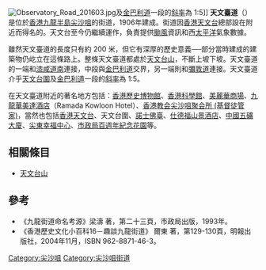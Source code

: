 {{coord|22|18|4.809|N|114|10|29.8524|E|display=title}}

{{Infobox Hong Kong Road
|   中文街道名稱    = 天文臺道
|   英文街道名稱    = Observatory Road
|   圖片    =  Image:Observatory Road 2016.jpg
|   圖片說明    = 天文臺道
|   隸屬幹線     =  
|   路段總長度    = 0.2
|   車速限制    =  
|   行車線數量    =  2
|   所在地區    = [[油尖旺區|油尖旺區]]
|   起點    = [[漆咸道|漆咸道南]]
|   終點    = [[香港天文台|香港天文台]]近[[天文台圍|天文台圍]]
|   行人專用區 = 
|   道路命名日期    = 
|   命名文件    = 
|   道路動工日期    = 
|   道路興建計劃    = 
|   道路舊名資料    = 
|   通車日期    = 
|   收費 =
}}
[[File:Observatory_Road_201603.jpg|thumb]]及[[金巴利道|金巴利道]]一段的[[斜率|斜率]]為 1:5]]
'''天文臺道'''（{{lang-en|Observatory Road}}）是位於[[香港|香港]][[九龍半島|九龍半島]][[尖沙咀|尖沙咀]]的街道，1906年建成。街道因[[香港天文台|香港天文台]]總部設在附近而得名的。天文台至今仍繼續運作，負責提供[[颱風|颱風]]資訊和西[[太平洋|太平洋]]氣象數據。

雖然天文臺道的長度只有約 200 米，但它有深厚的歷史意義──部分當時建成的建築物仍屹立在這條路上。整條天文臺道都處於[[天文台山|天文台山]]，不斷上坡下坡。天文臺道的一端和[[漆咸道|漆咸道南]]連接，中段與[[金巴利道|金巴利道]]交界，另一端則和[[彌敦道|彌敦道]]連接。天文臺道介乎[[天文台圍|天文台圍]]及[[金巴利道|金巴利道]]一段的[[斜率|斜率]]為 1:5。

在天文臺道附近的著名地方包括：[[香港歷史博物館|香港歷史博物館]]、[[香港科學館|香港科學館]]、[[美麗華商場|美麗華商場]]、[[九龍華美達酒店|九龍華美達酒店]]（Ramada Kowloon Hotel）、[[香港教会尖沙咀聚会所_(基督徒管家)|香港教会尖沙咀聚会所 (基督徒管家)]]，當然也包括[[香港天文台|香港天文台]]、天文台圍、[[諾士佛臺|諾士佛臺]]、[[仕德福山景酒店|仕德福山景酒店]]、[[中國五礦大廈|中國五礦大廈]]、[[尖東|尖東]][[幸福中心|幸福中心]]、[[市政局百週年紀念花園|市政局百週年紀念花園]]等。

==相關條目==
* [[天文台山|天文台山]]

==參考==

*《九龍街道命名考源》梁濤 著，第二十三頁，市政局出版，1993年。
*《香港歷史文化小百科16－趣談九龍街道》 爾東 著，第129-130頁，明報出版社，2004年11月，ISBN 962-8871-46-3。

{{commonscat|Observatory Road|天文台道}}
{{香港地理小作品}}
[[Category:尖沙咀|Category:尖沙咀]]
[[Category:尖沙咀街道|Category:尖沙咀街道]]